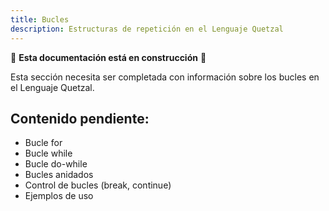 ```yaml
---
title: Bucles
description: Estructuras de repetición en el Lenguaje Quetzal
---
```


🚧 **Esta documentación está en construcción** 🚧

Esta sección necesita ser completada con información sobre los bucles en el Lenguaje Quetzal.

## Contenido pendiente:
- Bucle for
- Bucle while
- Bucle do-while
- Bucles anidados
- Control de bucles (break, continue)
- Ejemplos de uso
